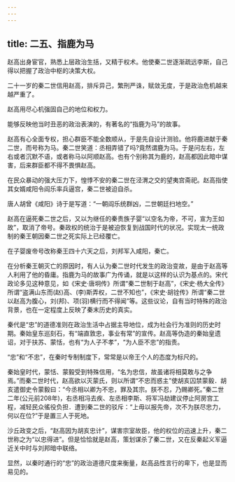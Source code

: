 ```yaml
---
---
---
```

title: 二五、指鹿为马
---



赵高出身宦官，熟悉上层政治生括，又精于权术。他使秦二世逐渐疏远李斯，自己得以把握了政治中枢的决策大权。

二十一岁的秦二世信用赵高，排斥异己，繁刑严诛，赋敛无度，于是政治危机越来越严重了。

赵高用尽心机强固自己的地位和权力。

能够反映他当时丑恶的政治表演的，有著名的“指鹿为马”的故事。

赵高有心全面专权，担心群臣不能全数顺从，于是先自设计测验。他将鹿进献于秦二世，而号称为马。秦二世笑道：丞相弄错了吗?竟然谓鹿为马。于是问左右，左右或者沉默不语，或者称马以阿顺赵高。也有个别称其为鹿的，赵高都因此暗中谋害，后来群臣都不得不畏惧赵高。

在民众暴动的强大压力下，惶悸不安的秦二世在泾渭之交的望夷宫斋祀。赵高指使其女婿咸阳令阎乐率兵逼宫，秦二世被迫自杀。

唐人胡曾《咸阳》诗于是写道：“一朝阎乐统群凶，二世朝廷扫地空。”

赵高在逼死秦二世之后，又以为继任的秦贵族子婴“以空名为帝，不可，宣为王如故”，取消了帝号。秦政权的统治于是被迫恢复到战国时代的状况。实现太一统政制的秦王朝因秦二世之死实际上已经覆亡。

在子婴废帝号改称秦王四十六天之后，刘邦军入咸阳，秦亡。

在分析秦王朝灭亡的原因时，有人认为秦二世时代发生的政治变故，是由于赵高等人利用了他的昏庸。指鹿为马的故事广为传诵，就是以这样的认识为基点的。宋代政论多见这种意见，如《宋史·唐坰传》所谓“秦二世制于赵高”，《宋史·杨大全传》所谓“盗满山东而(赵)高、(李)斯弄权，二世不知也”，《宋史·胡铨传》所谓“秦二世以赵高为腹心，刘(邦)、项(羽)横行而不得闻”等。这些议论，自有当时特殊的政治背景，也在一定程度上反映了秦末历史的真实。

秦代是“忠”的道德准则在政治生活中占据主导地位，成为社会行为准则的历史时期。秦始皇东巡刻石，有“端直敦忠，事业有常”的宣传。赵高等伪造的秦始皇遗诏，对于扶苏、蒙恬，也有“为人子不孝”，“为人臣不忠”的指责。

“忠”和“不忠”，在秦时专制制度下，常常是以帝王个人的态度为标尺的。

秦始皇时代，蒙恬、蒙毅受到特殊信用，“名为忠信，故虽诸将相莫敢与之争焉。”而秦二世时代，赵高欲以灭蒙氏，则以所谓“不忠而惑主”使胡亥囚禁蒙毅．胡亥遣御史令蒙毅曰：“今丞相以卿为不忠，罪及其宗。朕不忍，乃赐卿死。”秦二世二年(公元前208年)，右丞相冯去疾、左丞相李斯、将军冯劫建议停止阿房宫工程，减轻民众徭役负担．遭到秦二世的驳斥：“上毋以报先帝，次不为朕尽忠力，何以在位?”于是置三人于死地。

沙丘政变之后，“赵高因为胡亥忠计”，谋害宗室故臣，他的权位的迅速上升，秦二世称之为“以忠得进”。但是恰恰就是赵高，策划谋杀了秦二世，又在反秦起义军逼近关中时与刘邦暗中联络。

显然，以秦时通行的“忠”的政治道德尺度来衡量，赵高品性言行的卑下，也是显而易见的。